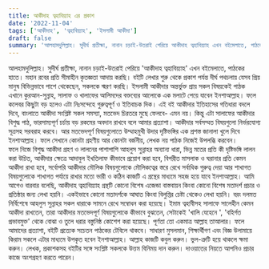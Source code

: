 ```yaml
---
title: আকীদাহ ত্বহাবিয়্যাহ এর প্রকাশ 
date: '2022-11-04'
tags: ['আকীদাহ', 'ত্বহাবিয়্যাহ', 'ইসলামী আকীদা']
draft: false
summary: 'আলহামদুলিল্লাহ। সুদীর্ঘ প্রতীক্ষা, নানান চড়াই-উতরাই পেরিয়ে আকীদাহ ত্বহাবিয়্যাহ এখন বইমেলাতে, পাঠকের হাতে। মহান রবের প্রতি সীমাহীন কৃতজ্ঞতা আদায় করছি।'
---
```


আলহামদুলিল্লাহ। সুদীর্ঘ প্রতীক্ষা, নানান চড়াই-উতরাই পেরিয়ে 'আকীদাহ ত্বহাবিয়্যাহ' এখন বইমেলাতে, পাঠকের হাতে। মহান রবের প্রতি সীমাহীন কৃতজ্ঞতা আদায় করছি। বইটি লেখার শুরু থেকে প্রকাশ পর্যন্ত দীর্ঘ পথচলায় যেসব প্রিয় মানুষ বিভিন্নভাবে পাশে থেকেছেন, সকলকে স্মরণ করছি। 
ইসলামী আকীদার অন্তর্ভুক্ত প্রায় সকল বিষয়কেই পাঠক এখানে কুরআন-সুন্নাহ, সালাফ ও খালাফের আলিমদের বক্তব্যের আলোকে এক মলাটে পেয়ে যাবেন ইনশাআল্লাহ। ফলে কলেবর কিছুটা বড় হলেও এটা নিঃসন্দেহে গুরুত্বপূর্ণ ও ইতিবাচক দিক। 
এই বই আকীদার ইতিহাসের গতিধারা বদলে দিবে, বাংলাতে আকীদা সংশ্লিষ্ট সকল সমস্যা, মতভেদ চিরতরে মুছে ফেলবে- এমন নয়। কিন্তু এটা সালাফের আকীদার বিশুদ্ধ পাঠ, ভারসাম্যপূর্ণ চর্চায় বড় রকমের অবদান রাখবে বলে আমার প্রত্যাশা। আকীদার সর্বসম্মত বিষয়গুলো নির্ভরযোগ্য সূত্রসহ সরবরাহ করবে। আর মতভেদপূর্ণ বিষয়গুলোতে উম্মাহমুখী উদার দৃষ্টিভঙ্গির এক প্রশস্ত জানালা খুলে দিবে ইনশাআল্লাহ। ফলে সেখানে কোনটা গ্রহণীয় আর কোনটা বর্জনীয়, লেখক নয় পাঠক নিজেই উপলব্ধি করবেন।  
ফলে নিজে বিশুদ্ধ আকীদা গ্রহণ ও লালনের পাশাপাশি আহলুস সুন্নাহর অন্যান্য ধারা, ভিন্ন মতের প্রতি কী দৃষ্টিভঙ্গি লালন করা উচিত, আকীদার ক্ষেত্রে আদাবুল ইখতিলাফ কীভাবে প্রয়োগ করা হবে, বিপরীত মাসলাক ও ঘরানার প্রতি কেমন আকীদা রাখা হবে, সর্বোপরি আকীদার মৌলিক বিষয়গুলোকে মৌলিকত্বের স্তরে রেখে সর্বাধিক গুরুত্ব দেয়া আর শাখাগত বিষয়গুলোকে শাখাগত পর্যায়ে রাখার মতো ভারী ও কঠিন কাজটি এ গ্রন্থের মাধ্যমে সহজ হয়ে যাবে ইনশাআল্লাহ। 
আমি আগেও বারবার বলেছি, আকীদাহ ত্বহাবিয়্যাহ গ্রন্থটি কোনো বিশেষ এজেন্ডা বাস্তবায়ন কিংবা কোনো বিশেষ মতাদর্শ প্রচার ও প্রতিষ্ঠার জন্য লেখা হয়নি। একইভাবে কোনো মতাদর্শকে আঘাত কিংবা বিলুপ্তির চেষ্টা থেকেও লেখা হয়নি। বরং দলমত নির্বিশেষে আহলুস সুন্নাহর সকল ধারাকে সামনে রেখে সম্বোধন করা হয়েছে। ইমাম ত্বহাবীসহ সালাফে সালেহীন কেমন আকীদা রাখতেন, তারা আকীদার মতভেদপূর্ণ বিষয়গুলোকে কীভাবে বুঝতেন, সেটাকেই 'খালি যেহেনে ', 'বহির্গত প্রভাবমুক্ত' থেকে বোঝা ও তুলে ধরার বস্তুনিষ্ঠ কোশেশ করা হয়েছে। পূর্ণতা তো একমাত্র আল্লাহ তাআলার। ফলে আমাদের প্রত্যাশা, বইটি প্রত্যেক সচেতন পাঠকের টেবিলে থাকবে। সাধারণ মুসলমান, শিক্ষার্থীগণ এবং বিজ্ঞ উলামায়ে কিরাম সকলে এটার মাধ্যমে উপকৃত হবেন ইনশাআল্লাহ। 
আল্লাহ কাজটি কবুল করুন। ভুল-ত্রুটি হয়ে থাকলে ক্ষমা করুন। লেখক, প্রকাশকসহ বইটির সঙ্গে সংশ্লিষ্ট সকলকে উত্তম বিনিময় দান করুন। দাওয়াতের নিয়তে আপনিও প্রচার কাজে অংশগ্রহণ করতে পারেন।
